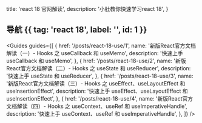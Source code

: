   title: 'react 18 官网解读',
  description:
    '小肚教你快速学习react 18',
}



## 导航 {{ tag: 'react 18', label: '', id: 1 }}

<Guides guides={[
  {
    href: '/posts/react-18-use/1',
    name: '新版React官方文档解读（一）- Hooks 之 useCallback 和 useMemo',
    description: '快速上手 useCallback 和 useMemo',
  },
  {
    href: '/posts/react-18-use/2',
    name: '新版React官方文档解读（二）- Hooks 之 useState 和 useReducer',
    description: '快速上手 useState 和 useReducer',
  },
  {
    href: '/posts/react-18-use/3',
    name: '新版React官方文档解读（三）- Hooks 之 useEffect、useLayoutEffect 和 useInsertionEffect',
    description: '快速上手 useEffect、useLayoutEffect 和 useInsertionEffect',
  },
  {
    href: '/posts/react-18-use/4',
    name: '新版React官方文档解读（四）- Hooks 之 useContext、useRef 和 useImperativeHandle',
    description: '快速上手 useContext、useRef 和 useImperativeHandle',
  },
]} />
